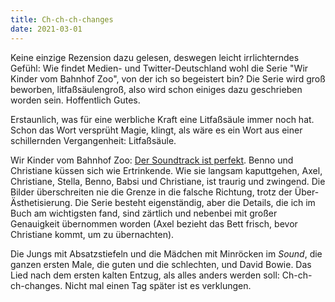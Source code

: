 ```yaml
---
title: Ch-ch-ch-changes
date: 2021-03-01
---
```

Keine einzige Rezension dazu gelesen, deswegen leicht irrlichterndes Gefühl: Wie findet Medien- und Twitter-Deutschland wohl die Serie "Wir Kinder vom Bahnhof Zoo", von der ich so begeistert bin? Die Serie wird groß beworben, litfaßsäulengroß, also wird schon einiges dazu geschrieben worden sein. Hoffentlich Gutes.

Erstaunlich, was für eine werbliche Kraft eine Litfaßsäule immer noch hat. Schon das Wort versprüht Magie, klingt, als wäre es ein Wort aus einer schillernden Vergangenheit: Litfaßsäule.

Wir Kinder vom Bahnhof Zoo: [Der Soundtrack ist perfekt](https://open.spotify.com/playlist/2iK7IhWrKtPYLQlQvm4QtC?si=7Z4LxITNRFe1KGssh1QSdg&utm_source=native-share-menu). Benno und Christiane küssen sich wie Ertrinkende. Wie sie langsam kaputtgehen, Axel, Christiane, Stella, Benno, Babsi und Christiane, ist traurig und zwingend. Die Bilder überschreiten nie die Grenze in die falsche Richtung, trotz der Über-Ästhetisierung. Die Serie besteht eigenständig, aber die Details, die ich im Buch am wichtigsten fand, sind zärtlich und nebenbei mit großer Genauigkeit übernommen worden (Axel bezieht das Bett frisch, bevor Christiane kommt, um zu übernachten). 

Die Jungs mit Absatzstiefeln und die Mädchen mit Minröcken im *Sound*, die ganzen ersten Male, die guten und die schlechten, und David Bowie. Das Lied nach dem ersten kalten Entzug, als alles anders werden soll: Ch-ch-ch-changes. Nicht mal einen Tag später ist es verklungen.